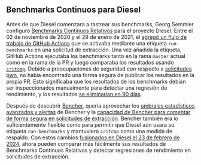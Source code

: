 ## Benchmarks Continuos para Diesel

Antes de que Diesel comenzara a rastrear sus benchmarks,
Georg Semmler configuró [Benchmarks Continuos Relativos][relative continuous benchmarking] para el proyecto Diesel.
Entre el 02 de noviembre de 2020 y el 29 de enero de 2021,
él [agregó un flujo de trabajo de GitHub Actions][github actions diesel benches] que se activaba mediante una etiqueta `run-benchmarks` en una solicitud de extracción.
Una vez añadida la etiqueta, GitHub Actions ejecutaba los benchmarks tanto en la rama `master` actual como en la rama de la PR
y luego comparaba los resultados usando [`critcmp`][github critcmp].
Debido a preocupaciones de seguridad con respecto a [solicitudes pwn][github pwn requests], no había encontrado una forma segura de publicar los resultados en la propia PR.
Esto significaba que los resultados de los benchmarks debían ser inspeccionados manualmente para detectar una regresión de rendimiento,
y los resultados [se eliminarían en 90 días][github actions logs].

Después de descubrir [Bencher][bencher],
quería aprovechar los [umbrales estadísticos avanzados y alertas][thresholds] de Bencher
y la [capacidad de Bencher para comentar de forma segura en solicitudes de extracción][github actions].
Bencher también era lo suficientemente flexible como para permitir que Diesel aún usara su etiqueta `run-benchmarks` y mantuviera `critcmp` como una medida de respaldo.
Con estos cambios [fusionados en Diesel el 23 de febrero de 2024][github issue 3849],
ahora pueden comparar más fácilmente sus resultados de Benchmarks Continuos Relativos
y detectar regresiones de rendimiento en solicitudes de extracción.

[github actions diesel benches]: https://github.com/diesel-rs/diesel/commit/6670f96f0ecccd8f28d302299750d6d6a9bd0524
[github pwn requests]: https://securitylab.github.com/research/github-actions-preventing-pwn-requests/
[github critcmp]: https://github.com/BurntSushi/critcmp
[github actions logs]: https://docs.github.com/en/organizations/managing-organization-settings/configuring-the-retention-period-for-github-actions-artifacts-and-logs-in-your-organization
[github issue 3849]: https://github.com/diesel-rs/diesel/pull/3849

[relative continuous benchmarking]: /es/docs/how-to/track-benchmarks/#relative-continuous-benchmarking
[bencher]: /
[thresholds]: /es/docs/explanation/thresholds/
[github actions]: /es/docs/how-to/github-actions/
